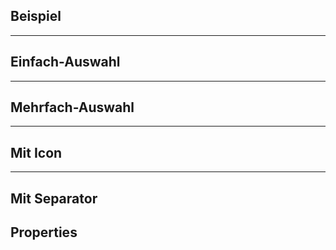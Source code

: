 ## Beispiel

<LiveCodeEditor />

---

## Einfach-Auswahl

<LiveCodeEditor example="single-select" editorCollapsed />

---

## Mehrfach-Auswahl

<LiveCodeEditor example="multi-select" editorCollapsed />

---

## Mit Icon

<LiveCodeEditor example="icon" editorCollapsed />

---

## Mit Separator

<LiveCodeEditor example="separator" editorCollapsed />

## Properties

<PropertiesTables />
